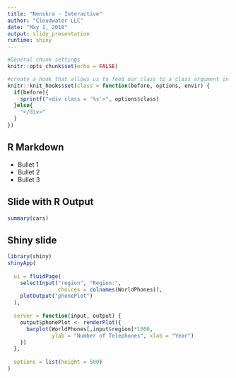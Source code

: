 ```yaml
---
title: "Nenskra - Interactive"
author: "Cloudwater LLC"
date: "May 1, 2018"
output: slidy_presentation
runtime: shiny
---
```



```r
#General chunk settings
knitr::opts_chunk$set(echo = FALSE)

#create a hook that allows us to feed our class to a class argument in the chunk
knitr::knit_hooks$set(class = function(before, options, envir) {
  if(before){
    sprintf("<div class = '%s'>", options$class)
  }else{
    "</div>"
  }
})
```

## R Markdown

- Bullet 1
- Bullet 2
- Bullet 3

## Slide with R Output

```r
summary(cars)
```

## Shiny slide

```r

library(shiny)
shinyApp(
  
  ui = fluidPage(
    selectInput("region", "Region:", 
                choices = colnames(WorldPhones)),
    plotOutput("phonePlot")
  ),
  
  server = function(input, output) {
    output$phonePlot <- renderPlot({
      barplot(WorldPhones[,input$region]*1000, 
              ylab = "Number of Telephones", xlab = "Year")
    })
  },
  
  options = list(height = 500)
)
```

